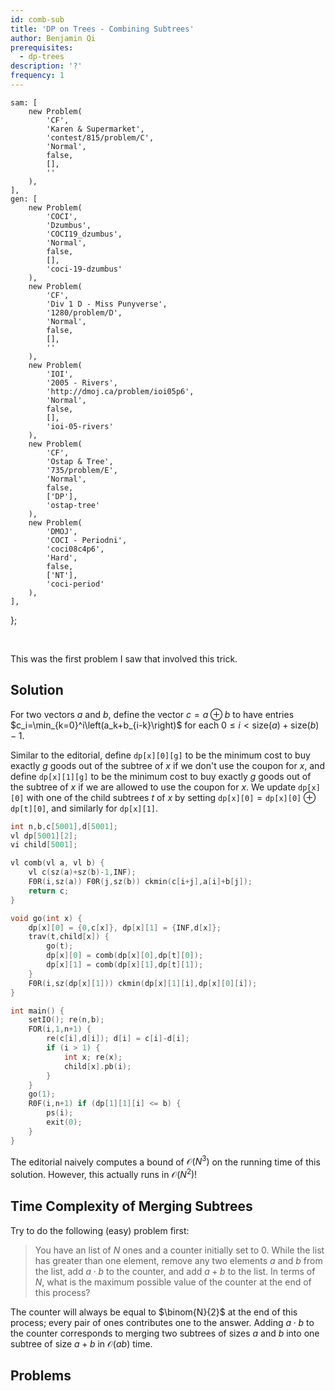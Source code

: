 ```yaml
---
id: comb-sub
title: 'DP on Trees - Combining Subtrees'
author: Benjamin Qi
prerequisites:
  - dp-trees
description: '?'
frequency: 1
---
```




	sam: [
		new Problem(
			'CF',
			'Karen & Supermarket',
			'contest/815/problem/C',
			'Normal',
			false,
			[],
			''
		),
	],
	gen: [
		new Problem(
			'COCI',
			'Dzumbus',
			'COCI19_dzumbus',
			'Normal',
			false,
			[],
			'coci-19-dzumbus'
		),
		new Problem(
			'CF',
			'Div 1 D - Miss Punyverse',
			'1280/problem/D',
			'Normal',
			false,
			[],
			''
		),
		new Problem(
			'IOI',
			'2005 - Rivers',
			'http://dmoj.ca/problem/ioi05p6',
			'Normal',
			false,
			[],
			'ioi-05-rivers'
		),
		new Problem(
			'CF',
			'Ostap & Tree',
			'735/problem/E',
			'Normal',
			false,
			['DP'],
			'ostap-tree'
		),
		new Problem(
			'DMOJ',
			'COCI - Periodni',
			'coci08c4p6',
			'Hard',
			false,
			['NT'],
			'coci-period'
		),
	],
};

<FocusProblem problem={problems.sam[0]} />

<br />

This was the first problem I saw that involved this trick.

## Solution

For two vectors $a$ and $b$, define the vector $c=a\oplus b$ to have entries $c_i=\min_{k=0}^i\left(a_k+b_{i-k}\right)$ for each $0\le i < \text{size}(a)+\text{size}(b)-1$.

Similar to the editorial, define $\texttt{dp[x][0][g]}$ to be the minimum cost to buy exactly $g$ goods out of the subtree of $x$ if we don't use the coupon for $x$, and define $\texttt{dp[x][1][g]}$ to be the minimum cost to buy exactly $g$ goods out of the subtree of $x$ if we are allowed to use the coupon for $x$. We update $\texttt{dp[x][0]}$ with one of the child subtrees $t$ of $x$ by setting $\texttt{dp[x][0]}=\texttt{dp[x][0]}\oplus \texttt{dp[t][0]}$, and similarly for $\texttt{dp[x][1]}$.

<Spoiler title="Code">

```cpp
int n,b,c[5001],d[5001];
vl dp[5001][2];
vi child[5001];

vl comb(vl a, vl b) {
	vl c(sz(a)+sz(b)-1,INF);
	F0R(i,sz(a)) F0R(j,sz(b)) ckmin(c[i+j],a[i]+b[j]);
	return c;
}

void go(int x) {
	dp[x][0] = {0,c[x]}, dp[x][1] = {INF,d[x]};
	trav(t,child[x]) {
		go(t);
		dp[x][0] = comb(dp[x][0],dp[t][0]);
		dp[x][1] = comb(dp[x][1],dp[t][1]);
	}
	F0R(i,sz(dp[x][1])) ckmin(dp[x][1][i],dp[x][0][i]);
}

int main() {
	setIO(); re(n,b);
	FOR(i,1,n+1) {
		re(c[i],d[i]); d[i] = c[i]-d[i];
		if (i > 1) {
			int x; re(x);
			child[x].pb(i);
		}
	}
	go(1);
	R0F(i,n+1) if (dp[1][1][i] <= b) {
		ps(i);
		exit(0);
	}
}
```

</Spoiler>

The editorial naively computes a bound of $\mathcal{O}(N^3)$ on the running time of this solution. However, this actually runs in $\mathcal{O}(N^2)$!

## Time Complexity of Merging Subtrees

Try to do the following (easy) problem first:

> You have an list of $N$ ones and a counter initially set to $0$. While the list has greater than one element, remove any two elements $a$ and $b$ from the list, add $a\cdot b$ to the counter, and add $a+b$ to the list. In terms of $N$, what is the maximum possible value of the counter at the end of this process?

<Spoiler title="Solution">

The counter will always be equal to $\binom{N}{2}$ at the end of this process; every pair of ones contributes one to the answer. Adding $a\cdot b$ to the counter corresponds to merging two subtrees of sizes $a$ and $b$ into one subtree of size $a+b$ in $\mathcal{O}(ab)$ time.

</Spoiler>

## Problems

<Problems problems={problems.gen} />
